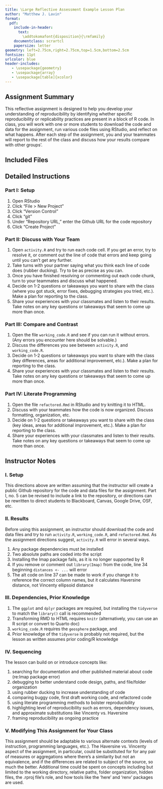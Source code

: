 ```yaml
---
title: \Large Reflective Assessment Example Lesson Plan
author: "Matthew J. Lavin"
format:
  pdf:
    include-in-header:
      text:
        \addtokomafont{disposition}{\rmfamily}
    documentclass: scrartcl
    papersize: letter
geometry: left=2.75cm,right=2.75cm,top=1.5cm,bottom=2.5cm
fontsize: 11pt
urlcolor: blue
header-includes:
   - \usepackage{geometry}
   - \usepackage{array}
   - \usepackage[table]{xcolor}
---
```


## Assignment Summary 

This reflective assignment is designed to help you develop your understanding of reproducibility by identifying whether specific reproducibility or replicability practices are present in a block of R code. In class, you will work with one or more students to download the code and data for the assignment, run various code files using RStudio, and reflect on what happens. After each step of the assignment, you and your teammates will report to the rest of the class and discuss how your results compare with other groups'.

## Included Files

\def\arraystretch{1.8}
\begin{tabular}{| p{0.025\textwidth}p{0.24\textwidth}p{0.64\textwidth}|}
\hline
\rowcolor{gray!30} & \textbf{File/ \newline Folder} & \textbf{Description} \\ \hline
1. &  activity.R & snippets of R code with errors deliberately inserted  \\ \hline 
\rowcolor{gray!25} 2. & working\_code.R & snippets of R code with no errors (but room for improvement) \\ \hline 
3. &  refactored.rmd & refactored code to demonstrate potential areas for revision \newline (in code notebook / markdown-based format) \\ \hline 
\rowcolor{gray!25} 4. & data/cbus\_listings.csv & airbnb listings data (scraped for a Denison assignment) \\ \hline 
5. &  data/cbus\_landmarks.csv & Columbus landmark and location data to merge with listings \\ \hline
\rowcolor{gray!25} 6. & utils/dv.R & modified Vincenty Distance function to support use with a mutate function \\ \hline 
\end{tabular}

## Detailed Instructions

### Part I: Setup 

1. Open RStudio
2. Click “File > New Project” 
3. Click “Version Control”
4. Click “git” 
5. Under "Repository URL," enter the Github URL for the code repository
6. Click “Create Project”

### Part II: Discuss with Your Team

1. Open `activity.R` and try to run each code cell. If you get an error, try to resolve it, or comment out the line of code that errors and keep going until you can't get any further.  
2. Take turns with your partner saying what you think each line of code does (rubber ducking). Try to be as precise as you can.
3. Once you have finished resolving or commenting out each code chunk, turn to your teammates and discuss what happened. 
4. Decide on 1-2 questions or takeaways you want to share with the class (where you got stuck, error fixes, debugging strategies you tried, etc.). Make a plan for reporting to the class.
5. Share your experiences with your classmates and listen to their results. Take notes on any key questions or takeaways that seem to come up more than once. 

### Part III: Compare and Contrast

1. Open the file `working_code.R` and see if you can run it without errors. (Any errors you encounter here should be solvable.)
2. Discuss the differences you see between `activity.R`, and `working_code.R`.
4. Decide on 1-2 questions or takeaways you want to share with the class (key differences, areas for additional improvement, etc.). Make a plan for reporting to the class.
5. Share your experiences with your classmates and listen to their results. Take notes on any key questions or takeaways that seem to come up more than once. 

### Part IV: Literate Programming

1. Open the file `refactored.Rmd` in RStudio and try knitting it to HTML. 
2. Discuss with your teammates how the code is now organized. Discuss formatting, organization, etc.  
3. Decide on 1-2 questions or takeaways you want to share with the class (key ideas, areas for additional improvement, etc.). Make a plan for reporting to the class.
4. Share your experiences with your classmates and listen to their results. Take notes on any key questions or takeaways that seem to come up more than once.

## Instructor Notes 

### I. Setup 

This directions above are written assuming that the instructor will create a public Github repository for the code and data files for the assignment. Part I, no. 5 can be revised to include a link to the repository, or directions can be rewritten to direct students to Blackboard, Canvas, Google Drive, OSF, etc. 

### II. Results 

Before using this assignment, an instructor should download the code and data files and try to run `activity.R`, `working_code.R`, and `refactored.Rmd`. As the assignment directions suggest, `activity.R` will error in several ways. 

1. Any package dependencies must be installed
2. Two absolute paths are coded into the script  
3. Installing the Imap package fails, as it is no longer supported by R 
4. If you remove or comment out `library(Imap)` from the code, line 34 beginning `distances <- ...` will error 
5. The alt code on line 37 can be made to work if you change it to reference the correct column names, but it calculates Haversine distance, not Vincenty ellipsoid distance

### III. Dependencies, Prior Knowledge

1. The `ggplot` and `dplyr` packages are required, but installing the `tidyverse` to match the `library()` call is recommended
2. Transforming RMD to HTML requires `knitr` (alternatively, you can use an R script or convert to Quarto doc)
3. `working_code.R` requires the `geosphere` package, and 
4. Prior knowledge of the `tidyverse` is probably not required, but the lesson as written assumes prior coding/R knowledge

### IV. Sequencing 

The lesson can build on or introduce concepts like:

1. searching for documentation and other published material about code (re:Imap package error)
2. debugging to better understand code design, paths, and file/folder organization
3. using rubber ducking to increase understanding of code 
4. comparing buggy code, first draft working code, and refactored code
5. using literate programming methods to bolster reproducibility 
6. highlighting level of reproducibility such as errors, dependency issues, and approximate substitutions like Vincenty vs. Haversine
7. framing reproducibility as ongoing practice

### V. Modifying This Assignment for Your Class

This assignment should be adaptable to various alternate contexts (levels of instruction, programming languages, etc.). The Haversine vs. Vincenty aspect of the assignment, in particular, could be substituted for for any pair of measures or aggregations where there's a similarity but not an equivalence, and if the differences are related to subject of the source, so much the better. Additional time could be spent on concepts including but limited to the working directory,  relative paths, folder organization, hidden files, the .rproj file's role, and how tools like the 'here' and 'renv' packages are used.
